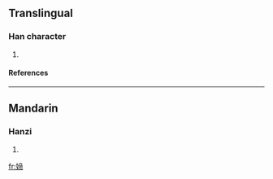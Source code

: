 ==Translingual==
===Han character===
{{Han char|rn=38|rad=女|as=09|sn=12|four=|canj=女卜月月 (VYBB)}}
# {{defn|Han|sort=女09}}
====References====
{{Han ref|kx=0266.140|dkj=06475|dj=0533.190|hdz=21068.130|uh=5A82|ud=23170}}
----
==Mandarin==
===Hanzi===
{{cmn-hanzi|pin=[[tí]] (ti2)|wg=t'i<sup>2</sup>}}
# {{defn|Mandarin}}

[[fr:媂]]